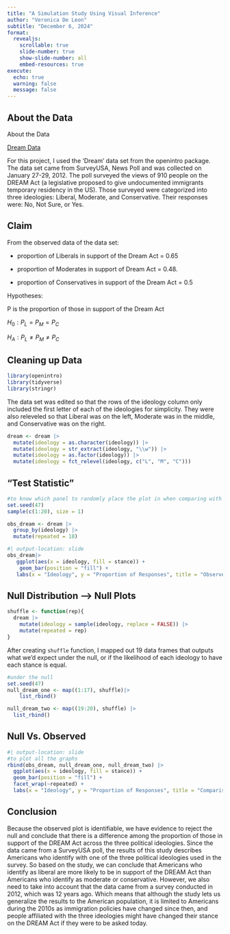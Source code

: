 ```yaml
---
title: "A Simulation Study Using Visual Inference"
author: "Veronica De Leon"
subtitle: "December 6, 2024"
format:
  revealjs:
    scrollable: true
    slide-number: true
    show-slide-number: all
    embed-resources: true
execute:
  echo: true
  warning: false
  message: false
---
```


## About the Data

About the Data

[Dream Data](https://openintrostat.github.io/openintro/reference/dream.html)

For this project, I used the 'Dream' data set from the openintro package. The data set came from SurveyUSA, News Poll and was collected on January 27-29, 2012. The poll surveyed the views of 910 people on the DREAM Act (a legislative proposed to give undocumented immigrants temporary residency in the US). Those surveyed were categorized into three ideologies: Liberal, Moderate, and Conservative. Their responses were: No, Not Sure, or Yes.

## Claim

From the observed data of the data set:

-   proportion of Liberals in support of the Dream Act = 0.65

-   proportion of Moderates in support of Dream Act = 0.48.

-   proportion of Conservatives in support of the Dream Act = 0.5

Hypotheses:

P is the proportion of those in support of the Dream Act

$H_0: P_L = P_M = P_C$

$H_A: P_L \neq P_M \neq P_C$

## Cleaning up Data

```r
library(openintro)
library(tidyverse)
library(stringr)
```

The data set was edited so that the rows of the ideology column only included the first letter of each of the ideologies for simplicity. They were also releveled so that Liberal was on the left, Moderate was in the middle, and Conservative was on the right.

```r
dream <- dream |>
  mutate(ideology = as.character(ideology)) |>
  mutate(ideology = str_extract(ideology, "\\w")) |>
  mutate(ideology = as.factor(ideology)) |>
  mutate(ideology = fct_relevel(ideology, c("L", "M", "C"))) 
```

## "Test Statistic"

```r

#to know which panel to randomly place the plot in when comparing with the null
set.seed(47)
sample(c(1:20), size = 1)

obs_dream <- dream |>
  group_by(ideology) |>
  mutate(repeated = 18)

```

```r
#| output-location: slide
obs_dream|>
   ggplot(aes(x = ideology, fill = stance)) +
    geom_bar(position = "fill") +
   labs(x = "Ideology", y = "Proportion of Responses", title = "Observed Plot", fill = "Stance")

```

## Null Distribution --\> Null Plots

```r
shuffle <- function(rep){
  dream |>
    mutate(ideology = sample(ideology, replace = FALSE)) |>
    mutate(repeated = rep)
}
```

After creating `shuffle` function, I mapped out 19 data frames that outputs what we'd expect under the null, or if the likelihood of each ideology to have each stance is equal.

```r
#under the null
set.seed(47)
null_dream_one <- map((1:17), shuffle)|>
    list_rbind() 

null_dream_two <- map((19:20), shuffle) |>
  list_rbind() 

```

## Null Vs. Observed

```r
#| output-location: slide
#to plot all the graphs
rbind(obs_dream, null_dream_one, null_dream_two) |>
  ggplot(aes(x = ideology, fill = stance)) +
  geom_bar(position = "fill") +
  facet_wrap(~repeated) +
  labs(x = "Ideology", y = "Proportion of Responses", title = "Comparison of Null Plots vs. Observed Plot", fill = "Stance")
```

## Conclusion

Because the observed plot is identifiable, we have evidence to reject the null and conclude that there is a difference among the proportion of those in support of the DREAM Act across the three political ideologies. Since the data came from a SurveyUSA poll, the results of this study describes Americans who identify with one of the three political ideologies used in the survey. So based on the study, we can conclude that Americans who identify as liberal are more likely to be in support of the DREAM Act than Americans who identify as moderate or conservative. However, we also need to take into account that the data came from a survey conducted in 2012, which was 12 years ago. Which means that although the study lets us generalize the results to the American population, it is limited to Americans during the 2010s as immigration policies have changed since then, and people affiliated with the three ideologies might have changed their stance on the DREAM Act if they were to be asked today.
